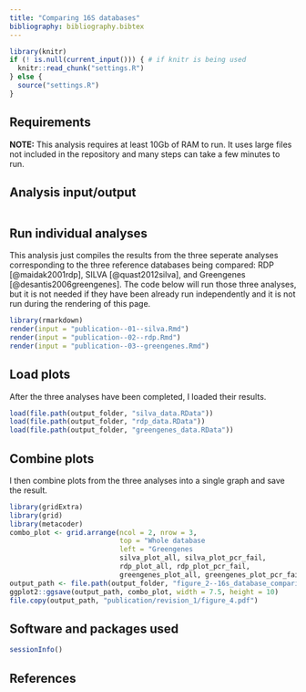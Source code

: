 ```yaml
---
title: "Comparing 16S databases"
bibliography: bibliography.bibtex
---
```


```r
library(knitr)
if (! is.null(current_input())) { # if knitr is being used
  knitr::read_chunk("settings.R")
} else {
  source("settings.R")
}
```

## Requirements 

**NOTE:** This analysis requires at least 10Gb of RAM to run.
It uses large files not included in the repository and many steps can take a few minutes to run. 

## Analysis input/output

```r
```

## Run individual analyses

This analysis just compiles the results from the three seperate analyses corresponding to the three reference databases being compared: RDP [@maidak2001rdp], SILVA [@quast2012silva], and Greengenes [@desantis2006greengenes].
The code below will run those three analyses, but it is not needed if they have been already run independently and it is not run during the rendering of this page.

```r
library(rmarkdown)
render(input = "publication--01--silva.Rmd")
render(input = "publication--02--rdp.Rmd")
render(input = "publication--03--greengenes.Rmd")
```


## Load plots

After the three analyses have been completed, I loaded their results. 

```r
load(file.path(output_folder, "silva_data.RData"))
load(file.path(output_folder, "rdp_data.RData"))
load(file.path(output_folder, "greengenes_data.RData"))
```


## Combine plots

I then combine plots from the three analyses into a single graph and save the result.

```r
library(gridExtra)
library(grid)
library(metacoder)
combo_plot <- grid.arrange(ncol = 2, nrow = 3,
                           top = "Whole database                                                           Not amplified        ",
                           left = "Greengenes                                                      RDP                                                              SILVA",
                           silva_plot_all, silva_plot_pcr_fail,
                           rdp_plot_all, rdp_plot_pcr_fail,
                           greengenes_plot_all, greengenes_plot_pcr_fail)
output_path <- file.path(output_folder, "figure_2--16s_database_comparison.pdf")
ggplot2::ggsave(output_path, combo_plot, width = 7.5, height = 10)
file.copy(output_path, "publication/revision_1/figure_4.pdf")
```


## Software and packages used

```r
sessionInfo()
```

## References